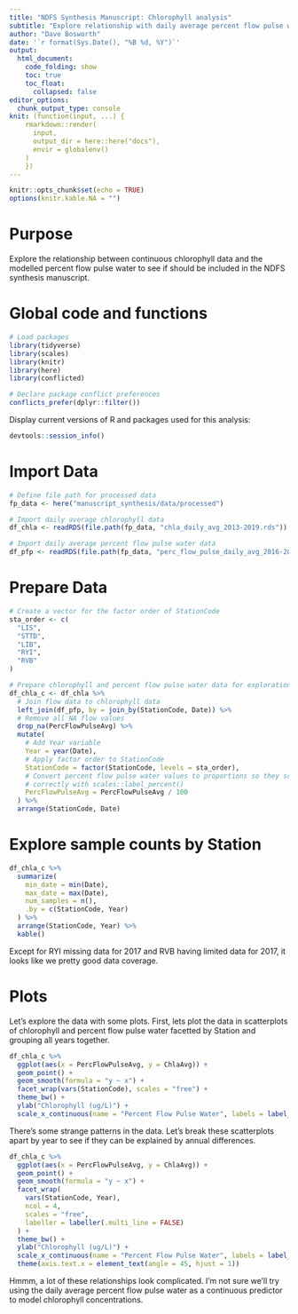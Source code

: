 ```yaml
---
title: "NDFS Synthesis Manuscript: Chlorophyll analysis"
subtitle: "Explore relationship with daily average percent flow pulse water"
author: "Dave Bosworth"
date: '`r format(Sys.Date(), "%B %d, %Y")`'
output: 
  html_document: 
    code_folding: show
    toc: true
    toc_float:
      collapsed: false
editor_options: 
  chunk_output_type: console
knit: (function(input, ...) {
    rmarkdown::render(
      input,
      output_dir = here::here("docs"),
      envir = globalenv()
    )
    })
---
```


```r
knitr::opts_chunk$set(echo = TRUE)
options(knitr.kable.NA = "")
```

# Purpose

Explore the relationship between continuous chlorophyll data and the modelled percent flow pulse water to see if should be included in the NDFS synthesis manuscript.

# Global code and functions

```r
# Load packages
library(tidyverse)
library(scales)
library(knitr)
library(here)
library(conflicted)

# Declare package conflict preferences 
conflicts_prefer(dplyr::filter())
```

Display current versions of R and packages used for this analysis:

```r
devtools::session_info()
```

# Import Data

```r
# Define file path for processed data
fp_data <- here("manuscript_synthesis/data/processed")

# Import daily average chlorophyll data
df_chla <- readRDS(file.path(fp_data, "chla_daily_avg_2013-2019.rds"))

# Import daily average percent flow pulse water data
df_pfp <- readRDS(file.path(fp_data, "perc_flow_pulse_daily_avg_2016-2019.rds"))
```

# Prepare Data

```r
# Create a vector for the factor order of StationCode
sta_order <- c(
  "LIS",
  "STTD",
  "LIB",
  "RYI",
  "RVB"
)

# Prepare chlorophyll and percent flow pulse water data for exploration and analysis
df_chla_c <- df_chla %>% 
  # Join flow data to chlorophyll data
  left_join(df_pfp, by = join_by(StationCode, Date)) %>% 
  # Remove all NA flow values
  drop_na(PercFlowPulseAvg) %>% 
  mutate(
    # Add Year variable
    Year = year(Date),
    # Apply factor order to StationCode
    StationCode = factor(StationCode, levels = sta_order),
    # Convert percent flow pulse water values to proportions so they scale
    # correctly with scales::label_percent()
    PercFlowPulseAvg = PercFlowPulseAvg / 100
  ) %>% 
  arrange(StationCode, Date)
```

# Explore sample counts by Station

```r
df_chla_c %>% 
  summarize(
    min_date = min(Date),
    max_date = max(Date),
    num_samples = n(),
    .by = c(StationCode, Year)
  ) %>% 
  arrange(StationCode, Year) %>% 
  kable()
```

Except for RYI missing data for 2017 and RVB having limited data for 2017, it looks like we pretty good data coverage.

# Plots

Let's explore the data with some plots. First, lets plot the data in scatterplots of chlorophyll and percent flow pulse water facetted by Station and grouping all years together.

```r
df_chla_c %>% 
  ggplot(aes(x = PercFlowPulseAvg, y = ChlaAvg)) +
  geom_point() +
  geom_smooth(formula = "y ~ x") +
  facet_wrap(vars(StationCode), scales = "free") +
  theme_bw() +
  ylab("Chlorophyll (ug/L)") +
  scale_x_continuous(name = "Percent Flow Pulse Water", labels = label_percent())
```

There's some strange patterns in the data. Let's break these scatterplots apart by year to see if they can be explained by annual differences.

```r
df_chla_c %>% 
  ggplot(aes(x = PercFlowPulseAvg, y = ChlaAvg)) +
  geom_point() +
  geom_smooth(formula = "y ~ x") +
  facet_wrap(
    vars(StationCode, Year),
    ncol = 4,
    scales = "free",
    labeller = labeller(.multi_line = FALSE)
  ) +
  theme_bw() +
  ylab("Chlorophyll (ug/L)") +
  scale_x_continuous(name = "Percent Flow Pulse Water", labels = label_percent()) +
  theme(axis.text.x = element_text(angle = 45, hjust = 1))
```

Hmmm, a lot of these relationships look complicated. I'm not sure we'll try using the daily average percent flow pulse water as a continuous predictor to model chlorophyll concentrations. 

